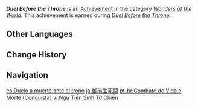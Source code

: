 {{Achievement Infobox
|title        = Duel Before the Throne
|id           = 84050
|order id     = 5029
|category     = Wonders of the World
|description  = Emerge victorious in the duel before the throne.
|requirements = Earned during ''[[Duel Before the Throne]].''
|primogems    = 5
|tracking     = 
|hidden       = 1
|quest        = Omnipresence Over Mortals
|topic        = 
|type         = Quest
}}
'''''Duel Before the Throne''''' is an [[Achievement]] in the category ''[[Wonders of the World]]''. This achievement is earned during ''[[Duel Before the Throne]].''
<!--
==Trivia==

==Video Guides==
{{EVT
|video1   = 
|caption1 = 
}}
-->
==Other Languages==
{{Other Languages
|en      = Duel Before the Throne
|zhs     = 御前生死斗
|zhs_rm  = Yùqián Shēngsǐ Dòu
|zht     = 御前生死鬥
|zht_rm  = Yùqián Shēngsǐ Dòu
|zh_tl   = 
|ja      = 御前生死闘
|ja_rm   = Gozen Seishitou
|ja_tl   = 
|ko      = 어전에서 사활을 건 싸움
|ko_tl   = Death Match Before the Shogun
|es      = Duelo a muerte ante el trono
|es_tl   = Duel to the Death Before the Throne
|fr      = Duel devant le trône
|fr_tl   = Duel Before the Throne
|ru      = Смертельная дуэль
|ru_tl   = Deadly Duel
|th      = การต่อสู้แห่งความเป็นและความตาย
|th_rm   = 
|th_tl   = 
|vi      = Ngự Tiền Sinh Tử Chiến
|vi_tl   = 
|de      = Duell vor dem Thron
|de_tl   = Duel Before the Throne
|id      = Pertempuran Hidup dan Mati
|id_tl   = Battle of Life and Death
|pt      = Combate de Vida e Morte
|pt_tl   = 
|tr      = Saraydaki Düello
|tr_tl   = Duel in the Palace
|it      = Duello dinanzi al trono
|it_tl   = 
}}

==Change History==
{{Change History|2.1}}
<!--
==References==
{{Reflist}}
-->
==Navigation==
{{Achievement Navbox|Wonders of the World|Quest}}

[[es:Duelo a muerte ante el trono]]
[[ja:御前生死闘]]
[[pt-br:Combate de Vida e Morte (Conquista)]]
[[vi:Ngự Tiền Sinh Tử Chiến]]